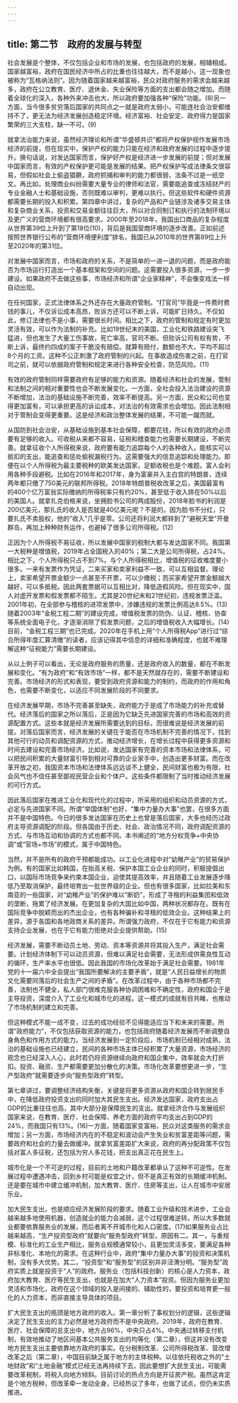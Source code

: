 ```yaml
---
---
---
```

title: 第二节　政府的发展与转型
---




社会发展是个整体，不仅包括企业和市场的发展，也包括政府的发展，相辅相成。国家越富裕，政府在国民经济中所占的比重也往往越大，而不是越小，这一现象也被称为“瓦格纳法则”。因为随着国家越来越富裕，民众对政府服务的需求会越来越多，政府在公立教育、医疗、退休金、失业保险等方面的支出都会随之增加。而随着全球化的深入，各种外来冲击也大，所以政府要加强各种“保险”功能。(8)另一方面，当今很多贫穷落后国家的共同点之一就是政府太弱小，可能连社会治安都维持不了，更无法为经济发展创造稳定环境。经济富裕、社会安定、政府得力是国家繁荣的三大支柱，缺一不可。(9)

就拿法治能力来说，虽然经济理论和所谓“华盛顿共识”都将产权保护视作发展市场经济的前提，但在现实中，保护产权的能力只能在经济和政府发展的过程中逐步提升。换句话说，对发达国家而言，保护好产权是经济进一步发展的前提；但对发展中国家而言，有效的产权保护更可能是发展的结果。把产权保护写成法律条文很容易，但假如社会上偷盗猖獗，政府抓捕和审判的能力都很弱，法条不过是一纸空文。再比如，处理商业纠纷需要大量专业的律师和法官，需要能追查或冻结财产的专业金融人士和基础设施，否则既难以审判，更难以执行。但这些软件和硬件资源都需要长期的投入和积累。第四章中讲过，复杂的产品和产业链涉及诸多交易主体和复杂商业关系，投资和交易金额往往巨大，所以对合同制订和执行的法制环境以及更广义的营商环境都有很高要求。2000年至2018年，我国出口商品的复杂程度从世界第39位上升到了第18位(10)，背后是我国营商环境的逐步改善。正如前述按照世界银行公布的“营商环境便利度”排名，我国已从2010年的世界第89位上升至2020年的第31位。

对发展中国家而言，市场和政府的关系，不是简单的一进一退的问题，而是政府能否为市场运行打造出一个基本框架和空间的问题。这需要投入很多资源，一步一步建设。如果政府不去做这些事，市场经济和所谓“企业家精神”，不会像变戏法一样自动出现。

在任何国家，正式法律体系之外还存在大量政府管制。“打官司”毕竟是一件费时费钱的事儿，不仅诉讼成本高昂，败诉方还可以不断上诉，可能旷日持久。不仅如此，修订法律也不是小事，需要很长时间。相比之下，政府的管制和规定有时更加灵活有效，可以作为法制的补充。比如19世纪末的美国，工业化和铁路建设突飞猛进，但也发生了大量工伤事故，死亡率高，官司不断。但败诉公司有权有势，不断上诉，最终约四成的案子干脆没有赔偿。就算有赔付，数额也不大，平均不超过8个月的工资。这种不公正刺激了政府管制的兴起。在事故造成伤害之前，在打官司之前，就可以依据政府管制和规定来进行各种安全检查，防范风险。(11)

有效的政府管制同样需要政府有足够的能力和资源。随着经济和社会的发展，管制和法制之间的相对重要性也会不断发展变化。一方面，全社会投入法治建设的资源不断增加，法治的基础设施不断完善，效率不断提高。另一方面，民众和公司也变得更加富有，可以承担更高的诉讼成本，对法治的有效需求也会增加。因此法制相对于管制会变得更重要。这是经济和政治整体发展的结果，不可能一蹴而就。

从国防到社会治安，从基础设施到基本社会保障，都要花钱，所以有效的政府必须要有足够的收入。可收税从来都不容易，征税和稽查能力也需要长期建设，不断完善。就拿征收个人所得税来说，政府要有能力追踪每个人的各种收入，能核实可以抵扣的支出，能追查和惩处偷税漏税行为。这需要强大的信息追踪和处理能力。即便在以个人所得税为最主要税种的欧美发达国家，足额收税也是个难题。富人会利用各种手段避税。比如在2016年和2017年，身为富豪并入主白宫的特朗普，连续两年都只缴了750美元的联邦所得税。2018年特朗普税收改革之后，美国最富有的400个亿万富翁实际缴纳的所得税率只有约20%，甚至低于收入排在50%以后的美国人。就拿扎克伯格来说，坐拥脸书公司的两成股份，2018年脸书的利润是200亿美元，那扎氏的收入是否就是40亿美元呢？不是的。因为脸书不分红，只要扎氏不卖股权，他的“收入”几乎是零。公司还将利润大都转到了“避税天堂”开曼群岛，再加上种种财务运作，也避掉了很多公司所得税。(12)

正因为个人所得税不易征收，所以发展中国家的税制大都与发达国家不同。我国第一大税种是增值税，2019年占全国税入的40%；第二大是公司所得税，占24%。相比之下，个人所得税只占不到7%。与个人所得税相比，增值税的征收难度要小很多。一来有发票作为凭证，二来买家和卖家利益不一致，可以互相监督。理论上，卖家希望开票金额少一点甚至不开票，可以少缴税；而买家希望开票金额越大越好，可以多抵税。因此两套票据可以互相比对，降低造假风险。但在现实中，国人对虚开发票和假发票都不陌生。尤其是20世纪末和21世纪初，违规发票泛滥。2001年初，在全部参与稽核的进项发票中，涉嫌违规的发票比例高达8.5%。(13)随着2003年“金税工程二期”的建设完成，增值税发票的防伪、认证、稽核、协查等系统全面电子化，才逐渐消除了假发票问题，之后的增值税收入大幅增长。(14)目前，“金税工程三期”也已完成。2020年在手机上用“个人所得税App”进行过“综合所得年度汇算清缴”的读者，应该记得其中信息的详细和准确程度，也就不难理解这种“征税能力”需要长期建设。

从以上例子可以看出，无论是政府服务的质量，还是政府收入的数量，都在不断发展和变化。“有为政府”和“有效市场”一样，都不是天然就存在的，需要不断建设和完善。市场经济的形式和表现，要受到政府资源和能力的制约，而政府的作用和角色，也需要不断变化，以适应不同发展阶段的不同要求。

在经济发展早期，市场不完善甚至缺失，政府能力于是成了市场能力的补充或替代。经济落后的国家之所以落后，正是因为它缺乏先进国家完善的市场和高效的资源配置方式。这些本就是经济发展所需要达到的目标，而很难说是经济发展的前提。对落后国家而言，经济发展的关键在于能否在市场机制不完善的情况下，找到其他可行的动员和调配资源的方式，推动经济增长，在增长过程中获得更多资源和时间去建设和完善市场经济。比如说，发达国家有完善的资本市场和法律体系，可以把民间积累的大量财富引导到相对可靠的企业家手中，创造出更多财富。而在改革开放之初，我国资本市场和法律体系远远谈不上健全，民间财富也极为有限，社会风气也不信任甚至鄙视民营企业和个体户。这些条件都限制了当时推动经济发展的可行方式。

因此落后国家在推进工业化和现代化的过程中，所采用的组织和动员资源的方式，必定与先进国家不同。所谓“举国体制”也好，“集中力量办大事”也罢，在很多方面并不是中国特色。今日的很多发达国家在历史上也曾是落后国家，大多也经历过政府主导资源调配的阶段。但各国由于历史、社会、政治情况不同，政府调配资源的方式、与市场互动和协调的方式也都不同。本书阐述的“地方分权竞争+中央协调”或“官场+市场”的模式，属于中国特色。

当然，并不是所有的政府干预都能成功。以工业化进程中对“幼稚产业”的贸易保护为例。有的国家比如韩国，在抬高关税、保护本国工业企业的同时，积极提倡出口，以国际市场竞争来约束本国企业，迫使其提高效率，并且随着工业发展逐步降低乃至取消保护，最终培育出一批世界级的企业。但也有很多国家，比如拉美和东南亚的一些国家，对“幼稚产业”的保护难以“断奶”，形成了寻租的利益集团和低效的垄断，拖累了经济发展。在更加复杂的大国比如中国，两种状况都存在。既有在国际竞争中脱颖而出的杰出企业，也有各种骗补和寻租的低效企业。这种结果上的差异，源于各国和各地政商关系的差异。所谓强力政府，不仅在于它有能力和资源支持企业发展，也在于它有能力拒绝对企业提供帮助。(15)

经济发展，需要不断动员土地、劳动、资本等资源并将其投入生产，满足社会需要。计划经济体制下可以动员资源，但难以满足社会需要，无法形成供需良性互动的循环，生产率水平也很低。因此我国的市场化改革始于满足社会需要。1981年党的十一届六中全会提出“我国所要解决的主要矛盾”，就是“人民日益增长的物质文化需要同落后的社会生产之间的矛盾”。在改革过程中，由于各种市场都不完善，法制也不健全，私人部门很难克服各种协调困难和不确定性，政府和国企于是主导投资，深度介入了工业化和城市化的进程。这一模式的成就有目共睹，也推动了市场机制的建立和完善。

但这种模式不能一成不变，过去的成功经验不见得能适应当下和未来的需要。所谓“政府能力”，不仅包括获取资源的能力，也包括政府随着经济发展而不断调整自身角色和作用方式的能力。当经济发展到一定阶段后，市场机制已经相对成熟，法治的基础设施也已经建立，民间的各种市场主体已经积累了大量资源，市场经济的观念也已经深入人心，此时若仍将资源继续向政府和国企集中，效率就会大打折扣。投资、融资、生产都需要更加分散化的决策。市场化改革要想更进一步，“生产型政府”就需要逐步向“服务型政府”转型。

第七章讲过，要调整经济结构失衡，关键是将更多资源从政府和国企转到居民手中，在降低政府投资支出的同时加大其民生支出。经济发达国家，政府支出占GDP的比重往往也高，其中大部分是保障民生的支出。就拿经济合作与发展组织国家来说，在教育、医疗、社会保障、养老方面的政府平均支出占到GDP的24%，而我国只有13%。(16)一方面，随着国家变富裕，民众对这类服务的需求会增加；另一方面，市场经济内在的不稳定和波动会产生失业和贫富差距等问题，需要政府和社会的力量去做缓冲。就拿贫富差距扩大来说，政府的再分配政策不仅包括对富人多征税，还包括为穷人多花钱，把支出真正花在民生上。

城市化是一个不可逆的过程，目前的土地和户籍改革都承认了这种不可逆性。在发展过程中遭遇冲击，回到乡村可能是权宜之计，但不是真正有效的长期缓冲机制。还是要在城市中建立缓冲机制，加大教育、医疗、住房等支出，让人在城市中安居乐业。

加大民生支出，也是顺应经济发展阶段的要求。随着工业升级和技术进步，工业会越来越多地使用机器，创造就业的能力会减弱，这个过程很难逆转。所以大多数就业都要依靠服务业的发展，而后者离不开城市化和人口密度。(17)如果服务业占比越来越高，“生产投资型政府”就要向“服务型政府”转型，原因有二。其一，与重规模、标准化的工业生产相比，服务业规模通常较小，且更加灵活多变，要满足各种非标准化、本地化的需求。在这种行业中，政府“集中力量办大事”的投资和决策机制，没有多大优势。其二，“投资型”和“服务型”的区别并非泾渭分明。“服务型”政府实质上就是投资于“人”的政府。服务业（包括科技创新）的核心是人力资本，政府加大教育、医疗等民生支出，也就是在加大“人力资本”投资。但因为服务业更加灵活和市场化，政府在这个领域的投入是间接的、辅助性的，要投资和培育更一般化的人力资本，而非直接主导具体的项目。

扩大民生支出的瓶颈是地方政府的收入。第一章分析了事权划分的逻辑，这些逻辑决定了民生支出的主力必然是地方政府而不是中央政府。2019年，政府在教育、医疗、社会保障的总支出中，地方占96%，中央只占4%。中央通过转移支付机制，有效地推动了地区间基本公共服务支出的均等化（第二章），但这并没有改变地方民生支出主要依靠地方政府的事实。在分税制改革、公司所得税改革、营改增改革之后（第二章），中国目前缺乏属于地方的主体税种。以往依托税收之外的“土地财政”和“土地金融”模式已经无法再持续下去，因此要想扩大民生支出，可能需要改革税制，将税入向地方倾斜。目前讨论的热点方向是开征房产税。虽然这肯定是个地方税种，但改革牵一发动全身，已经热议了多年，也做了试点，但仍未实质推进。